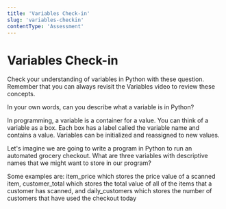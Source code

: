 ```yaml
---
title: 'Variables Check-in'
slug: 'variables-checkin'
contentType: 'Assessment'
---
```


# Variables Check-in

Check your understanding of variables in Python with these question. Remember that you can always revisit the Variables video to review these concepts.

<FlashCard>
  <Prompt>

In your own words, can you describe what a variable is in Python?

  </Prompt>

  <Explanation>

In programming, a variable is a container for a value. You can think of a variable as a box. Each box has a label called the variable name and contains a value. Variables can be initialized and reassigned to new values.

  </Explanation>

</FlashCard>


<FlashCard>
  <Prompt>

Let's imagine we are going to write a program in Python to run an automated grocery checkout. What are three variables with descriptive names that we might want to store in our program?

  </Prompt>

  <Explanation>

Some examples are: item_price which stores the price value of a scanned item, customer_total which stores the total value of all of the items that a customer has scanned, and daily_customers which stores the number of customers that have used the checkout today

  </Explanation>

</FlashCard>